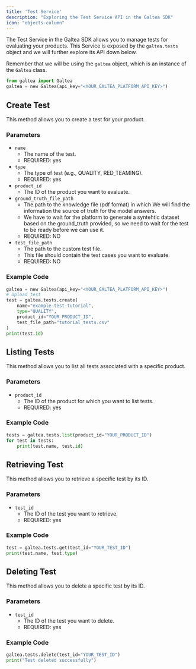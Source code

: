 ```yaml
---
title: 'Test Service'
description: "Exploring the Test Service API in the Galtea SDK"
icon: "objects-column"
---
```


The Test Service in the Galtea SDK allows you to manage tests for evaluating your products.
This Service is exposed by the `galtea.tests` object and we will further explore its API down below.

Remember that we will be using the `galtea` object, which is an instance of the `Galtea` class.
```python
from galtea import Galtea
galtea = new Galtea(api_key="<YOUR_GALTEA_PLATFORM_API_KEY>")
```

## Create Test

This method allows you to create a test for your product.

### Parameters

- `name`
  - The name of the test.
  - REQUIRED: yes
- `type`
  - The type of test (e.g., QUALITY, RED_TEAMING).
  - REQUIRED: yes
- `product_id`
  - The ID of the product you want to evaluate.
- `ground_truth_file_path`
  - The path to the knowledge file (pdf format) in which We will find the information the source of truth for the model answers.
  - We have to wait for the platform to generate a syntehtic dataset based on the ground_truth provided, so we need to wait for the test to be ready before we can use it.
  - REQUIRED: NO
- `test_file_path`
  - The path to the custom test file.
  - This file should contain the test cases you want to evaluate.
  - REQUIRED: NO

### Example Code

```python
galtea = new Galtea(api_key="<YOUR_GALTEA_PLATFORM_API_KEY>")
# Upload test
test = galtea.tests.create(
    name="example-test-tutorial",
    type="QUALITY",
    product_id="YOUR_PRODUCT_ID",
    test_file_path="tutorial_tests.csv"
)
print(test.id)
```

## Listing Tests

This method allows you to list all tests associated with a specific product.

### Parameters

- `product_id`
  - The ID of the product for which you want to list tests.
  - REQUIRED: yes

### Example Code

```python
tests = galtea.tests.list(product_id="YOUR_PRODUCT_ID")
for test in tests:
    print(test.name, test.id)
```

## Retrieving Test

This method allows you to retrieve a specific test by its ID.

### Parameters

- `test_id`
  - The ID of the test you want to retrieve.
  - REQUIRED: yes

### Example Code

```python
test = galtea.tests.get(test_id="YOUR_TEST_ID")
print(test.name, test.type)
```

## Deleting Test

This method allows you to delete a specific test by its ID.

### Parameters

- `test_id`
  - The ID of the test you want to delete.
  - REQUIRED: yes

### Example Code

```python
galtea.tests.delete(test_id="YOUR_TEST_ID")
print("Test deleted successfully")
```

